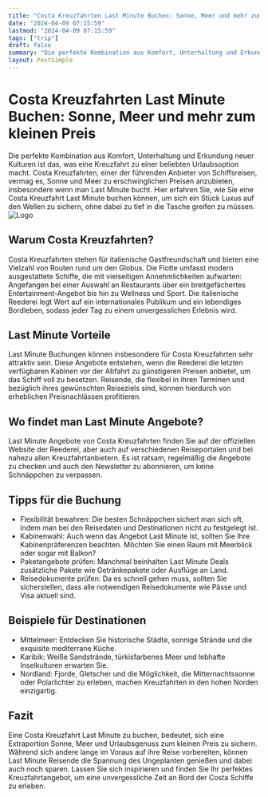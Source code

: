 ```yaml
---
title: "Costa Kreuzfahrten Last Minute Buchen: Sonne, Meer und mehr zum kleinen Preis"
date: "2024-04-09 07:15:59"
lastmod: "2024-04-09 07:15:59"
tags: ["trip"]
draft: false
summary: "Die perfekte Kombination aus Komfort, Unterhaltung und Erkundung neuer Kulturen ist das, was eine Kreuzfahrt zu einer beliebten Urlaubsoption macht. Costa Kreuzfahrten, einer der führenden Anbieter von Schiffsreisen, vermag es, Sonne und Meer zu erschwinglichen Preisen anzubieten, insbesondere wenn man Last Minute bucht. Hier erfahren Sie, wie Sie eine Costa Kreuzfahrt Last Minute buchen können, um sich ein Stück Luxus auf den Wellen zu sichern, ohne dabei zu tief in die Tasche greifen zu müssen."
layout: PostSimple
---
```

# Costa Kreuzfahrten Last Minute Buchen: Sonne, Meer und mehr zum kleinen Preis
Die perfekte Kombination aus Komfort, Unterhaltung und Erkundung neuer Kulturen ist das, was eine Kreuzfahrt zu einer beliebten Urlaubsoption macht. Costa Kreuzfahrten, einer der führenden Anbieter von Schiffsreisen, vermag es, Sonne und Meer zu erschwinglichen Preisen anzubieten, insbesondere wenn man Last Minute bucht. Hier erfahren Sie, wie Sie eine Costa Kreuzfahrt Last Minute buchen können, um sich ein Stück Luxus auf den Wellen zu sichern, ohne dabei zu tief in die Tasche greifen zu müssen.
<img alt="Logo" src="https://cdn.seniorsselection.com/upload-logo/Kreuzfahrt-Cruise-8.webp"/>
## Warum Costa Kreuzfahrten?
Costa Kreuzfahrten stehen für italienische Gastfreundschaft und bieten eine Vielzahl von Routen rund um den Globus. Die Flotte umfasst modern ausgestattete Schiffe, die mit vielseitigen Annehmlichkeiten aufwarten: Angefangen bei einer Auswahl an Restaurants über ein breitgefächertes Entertainment-Angebot bis hin zu Wellness und Sport. Die italienische Reederei legt Wert auf ein internationales Publikum und ein lebendiges Bordleben, sodass jeder Tag zu einem unvergesslichen Erlebnis wird.
## Last Minute Vorteile
Last Minute Buchungen können insbesondere für Costa Kreuzfahrten sehr attraktiv sein. Diese Angebote entstehen, wenn die Reederei die letzten verfügbaren Kabinen vor der Abfahrt zu günstigeren Preisen anbietet, um das Schiff voll zu besetzen. Reisende, die flexibel in ihren Terminen und bezüglich ihres gewünschten Reiseziels sind, können hierdurch von erheblichen Preisnachlässen profitieren.
## Wo findet man Last Minute Angebote?
Last Minute Angebote von Costa Kreuzfahrten finden Sie auf der offiziellen Website der Reederei, aber auch auf verschiedenen Reiseportalen und bei nahezu allen Kreuzfahrtanbietern. Es ist ratsam, regelmäßig die Angebote zu checken und auch den Newsletter zu abonnieren, um keine Schnäppchen zu verpassen.
## Tipps für die Buchung
- Flexibilität bewahren: Die besten Schnäppchen sichert man sich oft, indem man bei den Reisedaten und Destinationen nicht zu festgelegt ist.
- Kabinenwahl: Auch wenn das Angebot Last Minute ist, sollten Sie Ihre Kabinenpräferenzen beachten. Möchten Sie einen Raum mit Meerblick oder sogar mit Balkon?
- Paketangebote prüfen: Manchmal beinhalten Last Minute Deals zusätzliche Pakete wie Getränkepakete oder Ausflüge an Land.
- Reisedokumente prüfen: Da es schnell gehen muss, sollten Sie sicherstellen, dass alle notwendigen Reisedokumente wie Pässe und Visa aktuell sind.
## Beispiele für Destinationen
- Mittelmeer: Entdecken Sie historische Städte, sonnige Strände und die exquisite mediterrane Küche.
- Karibik: Weiße Sandstrände, türkisfarbenes Meer und lebhafte Inselkulturen erwarten Sie.
- Nordland: Fjorde, Gletscher und die Möglichkeit, die Mitternachtssonne oder Polarlichter zu erleben, machen Kreuzfahrten in den hohen Norden einzigartig.
## Fazit
Eine Costa Kreuzfahrt Last Minute zu buchen, bedeutet, sich eine Extraportion Sonne, Meer und Urlaubsgenuss zum kleinen Preis zu sichern. Während sich andere lange im Voraus auf ihre Reise vorbereiten, können Last Minute Reisende die Spannung des Ungeplanten genießen und dabei auch noch sparen. Lassen Sie sich inspirieren und finden Sie Ihr perfektes Kreuzfahrtangebot, um eine unvergessliche Zeit an Bord der Costa Schiffe zu erleben.
        
